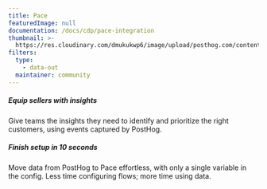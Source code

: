 ```yaml
---
title: Pace
featuredImage: null
documentation: /docs/cdp/pace-integration
thumbnail: >-
  https://res.cloudinary.com/dmukukwp6/image/upload/posthog.com/contents/cdp/thumbnails/pace-integration.png
filters:
  type:
    - data-out
  maintainer: community
---
```


<Section
    divider={false}
    title="Forwards any event from PostHog to Pace's internal ingestion endpoint to create insights and metrics."
    size="full"
    cols={2}
>
    <div>
        <h5>Equip sellers with insights</h5>
        <p>Give teams the insights they need to identify and prioritize the right customers, using events captured by PostHog.</p>
    </div>
    <div>
        <h5>Finish setup in 10 seconds</h5>
        <p>Move data from PostHog to Pace effortless, with only a single variable in the config. Less time configuring flows; more time using data.</p>
    </div>
</Section>

<TutorialsSlider topic="pace" />

<Documentation />
